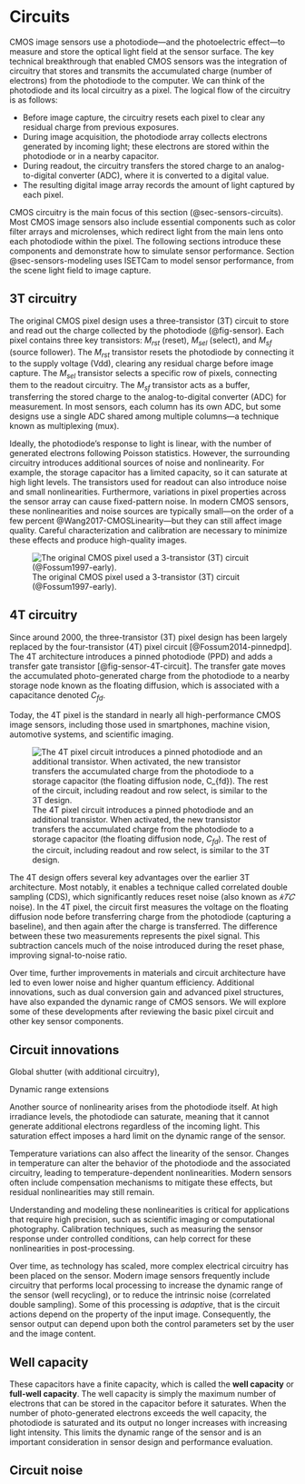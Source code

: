 # Circuits {#sec-sensors-circuits}
CMOS image sensors use a photodiode—and the photoelectric effect—to measure and store the optical light field at the sensor surface. The key technical breakthrough that enabled CMOS sensors was the integration of circuitry that stores and transmits the accumulated charge (number of electrons) from the photodiode to the computer. We can think of the photodiode and its local circuitry as a pixel. The logical flow of the circuitry is as follows:

* Before image capture, the circuitry resets each pixel to clear any residual charge from previous exposures.
* During image acquisition, the photodiode array collects electrons generated by incoming light; these electrons are stored within the photodiode or in a nearby capacitor.
* During readout, the circuitry transfers the stored charge to an analog-to-digital converter (ADC), where it is converted to a digital value.
* The resulting digital image array records the amount of light captured by each pixel.

CMOS circuitry is the main focus of this section (@sec-sensors-circuits). Most CMOS image sensors also include essential components such as color filter arrays and microlenses, which redirect light from the main lens onto each photodiode within the pixel. The following sections introduce these components and demonstrate how to simulate sensor performance. Section @sec-sensors-modeling uses ISETCam to model sensor performance, from the scene light field to image capture.

## 3T circuitry
The original CMOS pixel design uses a three-transistor (3T) circuit to store and read out the charge collected by the photodiode (@fig-sensor). Each pixel contains three key transistors: $M_{rst}$ (reset), $M_{sel}$ (select), and $M_{sf}$ (source follower). The $M_{rst}$ transistor resets the photodiode by connecting it to the supply voltage (Vdd), clearing any residual charge before image capture. The $M_{sel}$ transistor selects a specific row of pixels, connecting them to the readout circuitry. The $M_{sf}$ transistor acts as a buffer, transferring the stored charge to the analog-to-digital converter (ADC) for measurement. In most sensors, each column has its own ADC, but some designs use a single ADC shared among multiple columns—a technique known as multiplexing (mux).

Ideally, the photodiode’s response to light is linear, with the number of generated electrons following Poisson statistics. However, the surrounding circuitry introduces additional sources of noise and nonlinearity. For example, the storage capacitor has a limited capacity, so it can saturate at high light levels. The transistors used for readout can also introduce noise and small nonlinearities. Furthermore, variations in pixel properties across the sensor array can cause fixed-pattern noise. In modern CMOS sensors, these nonlinearities and noise sources are typically small—on the order of a few percent @Wang2017-CMOSLinearity—but they can still affect image quality. Careful characterization and calibration are necessary to minimize these effects and produce high-quality images.

![The original CMOS pixel used a 3-transistor (3T) circuit (@Fossum1997-early).](images/sensors/03-3T-circuit.png){#fig-sensor-3T-circuit}

<!-- 
 (http://encyclopedia2.thefreedictionary.com/Vdd also the drain voltage), Vrst is the reset voltage Vee is the negative supply voltage Ground is ground
http://en.wikipedia.org/wiki/Active_pixel_sensor , http://encyclobeamia.solarbotics.net/articles/vxx.html , 
http://en.wikipedia.org/wiki/Active_pixel_sensor , http://encyclobeamia.solarbotics.net/articles/vxx.html , 
Vdd is positive supply voltage  (http://encyclopedia2.thefreedictionary.com/Vdd also the drain voltage), Vrst is the reset voltage Vee is the negative supply voltage Ground is ground
-->

## 4T circuitry

Since around 2000, the three-transistor (3T) pixel design has been largely replaced by the four-transistor (4T) pixel circuit [@Fossum2014-pinnedpd]. The 4T architecture introduces a pinned photodiode (PPD) and adds a transfer gate transistor [@fig-sensor-4T-circuit]. The transfer gate moves the accumulated photo-generated charge from the photodiode to a nearby storage node known as the floating diffusion, which is associated with a capacitance denoted $C_{fd}$. 

Today, the 4T pixel is the standard in nearly all high-performance CMOS image sensors, including those used in smartphones, machine vision, automotive systems, and scientific imaging.

![The 4T pixel circuit introduces a pinned photodiode and an additional transistor. When activated, the new transistor transfers the accumulated charge from the photodiode to a storage capacitor (the floating diffusion node, $C_{fd}$). The rest of the circuit, including readout and row select, is similar to the 3T design.](images/sensors/03-4T-circuit.png){#fig-sensor-4T-circuit}

The 4T design offers several key advantages over the earlier 3T architecture. Most notably, it enables a technique called correlated double sampling (CDS), which significantly reduces reset noise (also known as $𝑘𝑇𝐶$ noise). In the 4T pixel, the circuit first measures the voltage on the floating diffusion node before transferring charge from the photodiode (capturing a baseline), and then again after the charge is transferred. The difference between these two measurements represents the pixel signal. This subtraction cancels much of the noise introduced during the reset phase, improving signal-to-noise ratio.

Over time, further improvements in materials and circuit architecture have led to even lower noise and higher quantum efficiency. Additional innovations, such as dual conversion gain and advanced pixel structures, have also expanded the dynamic range of CMOS sensors. We will explore some of these developments after reviewing the basic pixel circuit and other key sensor components.

## Circuit innovations

Global shutter (with additional circuitry),

Dynamic range extensions

Another source of nonlinearity arises from the photodiode itself. At high irradiance levels, the photodiode can saturate, meaning that it cannot generate additional electrons regardless of the incoming light. This saturation effect imposes a hard limit on the dynamic range of the sensor.

Temperature variations can also affect the linearity of the sensor. Changes in temperature can alter the behavior of the photodiode and the associated circuitry, leading to temperature-dependent nonlinearities. Modern sensors often include compensation mechanisms to mitigate these effects, but residual nonlinearities may still remain.

Understanding and modeling these nonlinearities is critical for applications that require high precision, such as scientific imaging or computational photography. Calibration techniques, such as measuring the sensor response under controlled conditions, can help correct for these nonlinearities in post-processing.

Over time, as technology has scaled, more complex electrical circuitry has been placed on the sensor. Modern image sensors frequently include circuitry that performs local processing to increase the dynamic range of the sensor (well recycling), or to reduce the intrinsic noise (correlated double sampling). Some of this processing is *adaptive*, that is the circuit actions depend on the property of the input image. Consequently, the sensor output can depend upon both the control parameters set by the user and the image content.

## Well capacity

These capacitors have a finite capacity, which is called the **well capacity** or **full-well capacity**. The well capacity is simply the maximum number of electrons that can be stored in the capacitor before it saturates. When the number of photo-generated electrons exceeds the well capacity, the photodiode is saturated and its output no longer increases with increasing light intensity. This limits the dynamic range of the sensor and is an important consideration in sensor design and performance evaluation.

## Circuit noise